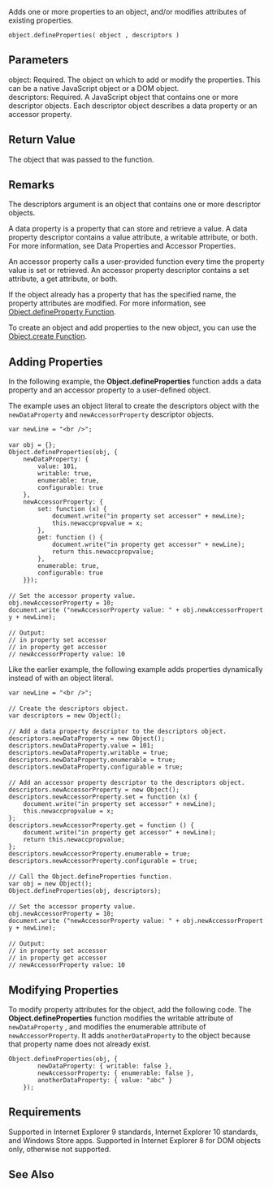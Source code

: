Adds one or more properties to an object, and/or modifies attributes of existing properties.

 object.defineProperties( object , descriptors )

==Parameters==
; object: Required. The object on which to add or modify the properties. This can be a native JavaScript object or a DOM object.
; descriptors: Required. A JavaScript object that contains one or more descriptor objects. Each descriptor object describes a data property or an accessor property.

==Return Value==
The object that was passed to the function.


==Remarks==
The descriptors argument is an object that contains one or more descriptor objects.

A data property is a property that can store and retrieve a value. A data property descriptor contains a value attribute, a writable attribute, or both. For more information, see Data Properties and Accessor Properties.

An accessor property calls a user-provided function every time the property value is set or retrieved. An accessor property descriptor contains a set attribute, a get attribute, or both.

If the object already has a property that has the specified name, the property attributes are modified. For more information, see [[javascript/Object/Object.defineProperty|Object.defineProperty Function]].

To create an object and add properties to the new object, you can use the [[javascript/Object/Object.create|Object.create Function]].


==Adding Properties==
In the following example, the '''Object.defineProperties''' function adds a data property and an accessor property to a user-defined object.

The example uses an object literal to create the descriptors object with the <code>newDataProperty</code> and <code>newAccessorProperty</code> descriptor objects.

 var newLine = "&lt;br /&gt;";
 
 var obj = {};
 Object.defineProperties(obj, {
     newDataProperty: {
         value: 101,
         writable: true,
         enumerable: true,
         configurable: true
     },
     newAccessorProperty: {
         set: function (x) {
             document.write("in property set accessor" + newLine);
             this.newaccpropvalue = x;
         },
         get: function () {
             document.write("in property get accessor" + newLine);
             return this.newaccpropvalue;
         },
         enumerable: true,
         configurable: true
     }});
 
 // Set the accessor property value.
 obj.newAccessorProperty = 10;
 document.write ("newAccessorProperty value: " + obj.newAccessorProperty + newLine);
 
 // Output:
 // in property set accessor
 // in property get accessor
 // newAccessorProperty value: 10
Like the earlier example, the following example adds properties dynamically instead of with an object literal.

 var newLine = "&lt;br /&gt;";
 
 // Create the descriptors object.
 var descriptors = new Object();
 
 // Add a data property descriptor to the descriptors object.
 descriptors.newDataProperty = new Object();
 descriptors.newDataProperty.value = 101;
 descriptors.newDataProperty.writable = true;
 descriptors.newDataProperty.enumerable = true;
 descriptors.newDataProperty.configurable = true;
 
 // Add an accessor property descriptor to the descriptors object.
 descriptors.newAccessorProperty = new Object();
 descriptors.newAccessorProperty.set = function (x) {
     document.write("in property set accessor" + newLine);
     this.newaccpropvalue = x;
 };
 descriptors.newAccessorProperty.get = function () {
     document.write("in property get accessor" + newLine);
     return this.newaccpropvalue;
 };
 descriptors.newAccessorProperty.enumerable = true;
 descriptors.newAccessorProperty.configurable = true;
 
 // Call the Object.defineProperties function.
 var obj = new Object();
 Object.defineProperties(obj, descriptors);
 
 // Set the accessor property value.
 obj.newAccessorProperty = 10;
 document.write ("newAccessorProperty value: " + obj.newAccessorProperty + newLine);
 
 // Output:
 // in property set accessor
 // in property get accessor
 // newAccessorProperty value: 10

==Modifying Properties==
To modify property attributes for the object, add the following code. The '''Object.defineProperties''' function modifies the writable attribute of <code>newDataProperty</code> , and modifies the enumerable attribute of <code>newAccessorProperty</code>. It adds <code>anotherDataProperty</code> to the object because that property name does not already exist.

 Object.defineProperties(obj, {
         newDataProperty: { writable: false },
         newAccessorProperty: { enumerable: false },
         anotherDataProperty: { value: "abc" }
     });

==Requirements==
Supported in Internet Explorer 9 standards, Internet Explorer 10 standards, and Windows Store apps. Supported in Internet Explorer 8 for DOM objects only, otherwise not supported.


==See Also==

              

              

              

              

              
